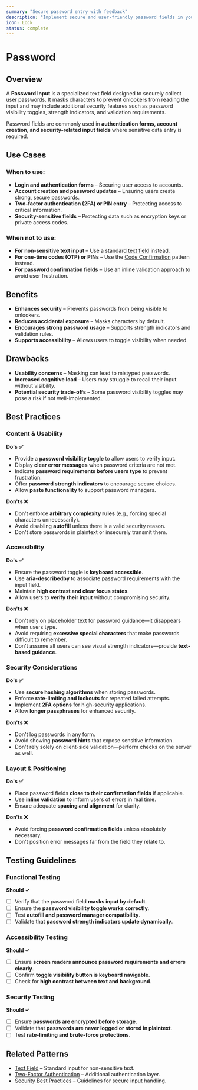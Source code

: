 ```yaml
---
summary: "Secure password entry with feedback"
description: "Implement secure and user-friendly password fields in your web applications. Learn best practices for password validation, strength indicators, and accessibility with practical examples."
icon: Lock
status: complete
---
```


# Password


## Overview

A **Password Input** is a specialized text field designed to securely collect user passwords. It masks characters to prevent onlookers from reading the input and may include additional security features such as password visibility toggles, strength indicators, and validation requirements.

Password fields are commonly used in **authentication forms, account creation, and security-related input fields** where sensitive data entry is required.

<BuildEffort
  level="medium"
  description="Requires input masking, secure storage considerations, optional password strength validation, and accessibility features."
/>

## Use Cases

### When to use:

- **Login and authentication forms** – Securing user access to accounts.
- **Account creation and password updates** – Ensuring users create strong, secure passwords.
- **Two-factor authentication (2FA) or PIN entry** – Protecting access to critical information.
- **Security-sensitive fields** – Protecting data such as encryption keys or private access codes.

### When not to use:

- **For non-sensitive text input** – Use a standard [text field](/patterns/forms/text-field) instead.
- **For one-time codes (OTP) or PINs** – Use the [Code Confirmation](/patterns/forms/code-confirmation) pattern instead.
- **For password confirmation fields** – Use an inline validation approach to avoid user frustration.

## Benefits

- **Enhances security** – Prevents passwords from being visible to onlookers.
- **Reduces accidental exposure** – Masks characters by default.
- **Encourages strong password usage** – Supports strength indicators and validation rules.
- **Supports accessibility** – Allows users to toggle visibility when needed.

## Drawbacks

- **Usability concerns** – Masking can lead to mistyped passwords.
- **Increased cognitive load** – Users may struggle to recall their input without visibility.
- **Potential security trade-offs** – Some password visibility toggles may pose a risk if not well-implemented.

## Best Practices

### Content & Usability

**Do's ✅**

- Provide a **password visibility toggle** to allow users to verify input.
- Display **clear error messages** when password criteria are not met.
- Indicate **password requirements before users type** to prevent frustration.
- Offer **password strength indicators** to encourage secure choices.
- Allow **paste functionality** to support password managers.

**Don'ts ❌**

- Don't enforce **arbitrary complexity rules** (e.g., forcing special characters unnecessarily).
- Avoid disabling **autofill** unless there is a valid security reason.
- Don't store passwords in plaintext or insecurely transmit them.

### Accessibility

**Do's ✅**

- Ensure the password toggle is **keyboard accessible**.
- Use **aria-describedby** to associate password requirements with the input field.
- Maintain **high contrast and clear focus states**.
- Allow users to **verify their input** without compromising security.

**Don'ts ❌**

- Don't rely on placeholder text for password guidance—it disappears when users type.
- Avoid requiring **excessive special characters** that make passwords difficult to remember.
- Don't assume all users can see visual strength indicators—provide **text-based guidance**.

### Security Considerations

**Do's ✅**

- Use **secure hashing algorithms** when storing passwords.
- Enforce **rate-limiting and lockouts** for repeated failed attempts.
- Implement **2FA options** for high-security applications.
- Allow **longer passphrases** for enhanced security.

**Don'ts ❌**

- Don't log passwords in any form.
- Avoid showing **password hints** that expose sensitive information.
- Don't rely solely on client-side validation—perform checks on the server as well.

### Layout & Positioning

**Do's ✅**

- Place password fields **close to their confirmation fields** if applicable.
- Use **inline validation** to inform users of errors in real time.
- Ensure adequate **spacing and alignment** for clarity.

**Don'ts ❌**

- Avoid forcing **password confirmation fields** unless absolutely necessary.
- Don't position error messages far from the field they relate to.

## Testing Guidelines

### Functional Testing

**Should ✓**

- [ ] Verify that the password field **masks input by default**.
- [ ] Ensure the **password visibility toggle works correctly**.
- [ ] Test **autofill and password manager compatibility**.
- [ ] Validate that **password strength indicators update dynamically**.

### Accessibility Testing

**Should ✓**

- [ ] Ensure **screen readers announce password requirements and errors clearly**.
- [ ] Confirm **toggle visibility button is keyboard navigable**.
- [ ] Check for **high contrast between text and background**.

### Security Testing

**Should ✓**

- [ ] Ensure **passwords are encrypted before storage**.
- [ ] Validate that **passwords are never logged or stored in plaintext**.
- [ ] Test **rate-limiting and brute-force protections**.

## Related Patterns

- [Text Field](/patterns/forms/text-field) – Standard input for non-sensitive text.
- [Two-Factor Authentication](/patterns/security/2fa) – Additional authentication layer.
- [Security Best Practices](/patterns/security/best-practices) – Guidelines for secure input handling.
